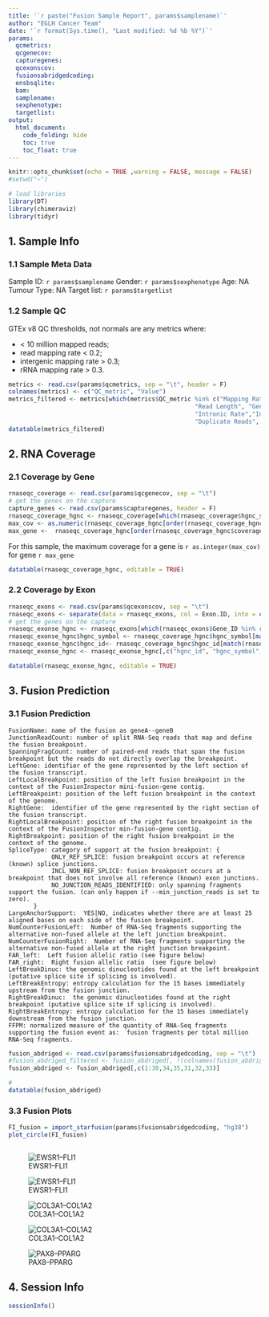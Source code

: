 ```yaml
---
title: '`r paste("Fusion Sample Report", params$samplename)`'
author: "EGLH Cancer Team"
date: '`r format(Sys.time(), "Last modified: %d %b %Y")`'
params:
  qcmetrics:
  qcgenecov:
  capturegenes:
  qcexonscov:
  fusionsabridgedcoding:
  ensbsqlite:
  bam:
  samplename:
  sexphenotype:
  targetlist:
output:
  html_document:
    code_folding: hide
    toc: true
    toc_float: true
---
```


```r
knitr::opts_chunk$set(echo = TRUE ,warning = FALSE, message = FALSE)
#setwd("~")
```

```r
# load libraries
library(DT)
library(chimeraviz)
library(tidyr)
```


## 1. Sample Info

### 1.1 Sample Meta Data

Sample ID: `r params$samplename`
Gender: `r params$sexphenotype`
Age: NA
Tumour Type: NA
Target list: `r params$targetlist`

### 1.2 Sample QC

GTEx v8 QC thresholds, not normals are any metrics where:

* < 10 million mapped reads;
* read mapping rate < 0.2;
* intergenic mapping rate > 0.3;
* rRNA mapping rate > 0.3.


```r
metrics <- read.csv(params$qcmetrics, sep = "\t", header = F)
colnames(metrics) <- c("QC_metric", "Value")
metrics_filtered <- metrics[which(metrics$QC_metric %in% c("Mapping Rate", "Expression Profiling Efficiency", "Exonic Rate",
                                                    "Read Length", "Genes Detected", "Median Exon CV", "Exon CV MAD",
                                                    "Intronic Rate","Intergenic Rate","Intragenic Rate", "rRNA Rate",
                                                    "Duplicate Reads", "Mapped Reads", "Mapped Unique Reads", "rRNA Reads", "Total Reads")), ]
datatable(metrics_filtered)
```

## 2. RNA Coverage 

### 2.1 Coverage by Gene


```r
rnaseqc_coverage <- read.csv(params$qcgenecov, sep = "\t")
# get the genes on the capture
capture_genes <- read.csv(params$capturegenes, header = F)
rnaseqc_coverage_hgnc <- rnaseqc_coverage[which(rnaseqc_coverage$hgnc_symbol %in% capture_genes$V1),]
max_cov <- as.numeric(rnaseqc_coverage_hgnc[order(rnaseqc_coverage_hgnc$coverage_mean, decreasing = T),][1,"coverage_mean"])
max_gene <-  rnaseqc_coverage_hgnc[order(rnaseqc_coverage_hgnc$coverage_mean, decreasing = T),][1,"hgnc_symbol"]                 
```


For this sample, the maximum coverage for a gene is `r as.integer(max_cov)` for gene `r max_gene`
```r
datatable(rnaseqc_coverage_hgnc, editable = TRUE)
```


### 2.2 Coverage by Exon

```r
rnaseqc_exons <- read.csv(params$qcexonscov, sep = "\t")
rnaseqc_exons <- separate(data = rnaseqc_exons, col = Exon.ID, into = c("Gene_ID", "Exon"), sep = "_")
# get the genes on the capture
rnaseqc_exonse_hgnc <- rnaseqc_exons[which(rnaseqc_exons$Gene_ID %in% rnaseqc_coverage_hgnc$ENSG_id),]
rnaseqc_exonse_hgnc$hgnc_symbol <- rnaseqc_coverage_hgnc$hgnc_symbol[match(rnaseqc_exonse_hgnc$Gene_ID, rnaseqc_coverage_hgnc$ENSG_id)]
rnaseqc_exonse_hgnc$hgnc_id<- rnaseqc_coverage_hgnc$hgnc_id[match(rnaseqc_exonse_hgnc$Gene_ID, rnaseqc_coverage_hgnc$ENSG_id)]
rnaseqc_exonse_hgnc <- rnaseqc_exonse_hgnc[,c("hgnc_id", "hgnc_symbol", "Gene_ID", "Exon", "Exon.CV")]
```

```r
datatable(rnaseqc_exonse_hgnc, editable = TRUE)
```

## 3. Fusion Prediction

### 3.1 Fusion Prediction

    FusionName: name of the fusion as geneA--geneB
    JunctionReadCount: number of split RNA-Seq reads that map and define the fusion breakpoint. 
    SpanningFragCount: number of paired-end reads that span the fusion breakpoint but the reads do not directly overlap the breakpoint.
    LeftGene: identifier of the gene represented by the left section of the fusion transcript.
    LeftLocalBreakpoint: position of the left fusion breakpoint in the context of the FusionInspector mini-fusion-gene contig.
    LeftBreakpoint: position of the left fusion breakpoint in the context of the genome.
    RightGene:  identifier of the gene represented by the right section of the fusion transcript.
    RightLocalBreakpoint: position of the right fusion breakpoint in the context of the FusionInspector min-fusion-gene contig.
    RightBreakpoint: position of the right fusion breakpoint in the context of the genome.
    SpliceType: category of support at the fusion breakpoint: {
                ONLY_REF_SPLICE: fusion breakpoint occurs at reference (known) splice junctions.
                INCL_NON_REF_SPLICE: fusion breakpoint occurs at a breakpoint that does not involve all reference (known) exon junctions.
                NO_JUNCTION_READS_IDENTIFIED: only spanning fragments support the fusion. (can only happen if --min_junction_reads is set to zero).
           }
    LargeAnchorSupport:  YES|NO, indicates whether there are at least 25 aligned bases on each side of the fusion breakpoint.
    NumCounterFusionLeft:  Number of RNA-Seq fragments supporting the alternative non-fused allele at the left junction breakpoint. 
    NumCounterFusionRight:  Number of RNA-Seq fragments supporting the alternative non-fused allele at the right junction breakpoint.
    FAR_left:  Left fusion allelic ratio (see figure below)
    FAR_right:  Right fusion allelic ratio  (see figure below)
    LeftBreakDinuc: the genomic dinucleotides found at the left breakpoint (putative splice site if splicing is involved).
    LeftBreakEntropy: entropy calculation for the 15 bases immediately upstream from the fusion junction.
    RightBreakDinuc:  the genomic dinucleotides found at the right breakpoint (putative splice site if splicing is involved).
    RightBreakEntropy: entropy calculation for the 15 bases immediately downstream from the fusion junction.
    FFPM: normalized measure of the quantity of RNA-Seq fragments supporting the fusion event as:  fusion fragments per total million RNA-Seq fragments.

```r
fusion_abdriged <- read.csv(params$fusionsabridgedcoding, sep = "\t")
#fusion_abdriged_filtered <- fusion_abdriged[, !(colnames(fusion_abdriged) %in% c("FUSION_MODEL", "FUSION_CDS", "FUSION_TRANSL", "PFAM_LEFT", "PFAM_RIGHT"))]
fusion_abdriged <- fusion_abdriged[,c(1:30,34,35,31,32,33)]

# 
datatable(fusion_abdriged)


```

### 3.3 Fusion Plots


```r
FI_fusion = import_starfusion(params$fusionsabridgedcoding, "hg38")
plot_circle(FI_fusion)

```


```r

```


![EWSR1--FLI1](/home/aisha/Documents/Projects/cancer/sample_report/fusion__1__fusion_plot.png)

![EWSR1--FLI1](/home/aisha/Documents/Projects/cancer/sample_report/fusion__1__fusion_transcript_plot.png)



![COL3A1--COL1A2](/home/aisha/Documents/Projects/cancer/sample_report/fusion__2__fusion_plot.png)

![COL3A1--COL1A2](/home/aisha/Documents/Projects/cancer/sample_report/fusion__2__fusion_transcript_plot.png)

![PAX8--PPARG](/home/aisha/Documents/Projects/cancer/sample_report/fusion__3__fusion_plot.png)

## 4. Session Info

```r

sessionInfo()

```
